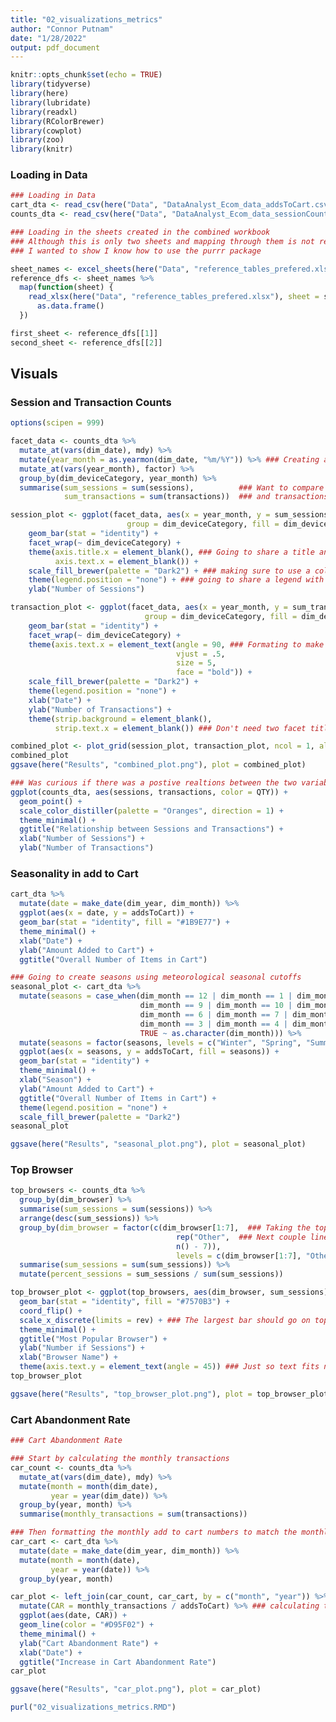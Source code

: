 ```yaml
---
title: "02_visualizations_metrics"
author: "Connor Putnam"
date: "1/28/2022"
output: pdf_document
---
```


```r
knitr::opts_chunk$set(echo = TRUE)
library(tidyverse)
library(here)
library(lubridate)
library(readxl)
library(RColorBrewer)
library(cowplot)
library(zoo)
library(knitr)
```

### Loading in Data

```r
### Loading in Data
cart_dta <- read_csv(here("Data", "DataAnalyst_Ecom_data_addsToCart.csv"))
counts_dta <- read_csv(here("Data", "DataAnalyst_Ecom_data_sessionCounts.csv"))

### Loading in the sheets created in the combined workbook
### Although this is only two sheets and mapping through them is not really necessary,
### I wanted to show I know how to use the purrr package

sheet_names <- excel_sheets(here("Data", "reference_tables_prefered.xlsx")) ### saving the sheet names
reference_dfs <- sheet_names %>%
  map(function(sheet) {
    read_xlsx(here("Data", "reference_tables_prefered.xlsx"), sheet = sheet) %>% ### mapping through the sheets
      as.data.frame()
  })

first_sheet <- reference_dfs[[1]]
second_sheet <- reference_dfs[[2]]
```

## Visuals

### Session and Transaction Counts

```r
options(scipen = 999)

facet_data <- counts_dta %>%
  mutate_at(vars(dim_date), mdy) %>%
  mutate(year_month = as.yearmon(dim_date, "%m/%Y")) %>% ### Creating a year-month abbreviation 
  mutate_at(vars(year_month), factor) %>%
  group_by(dim_deviceCategory, year_month) %>%
  summarise(sum_sessions = sum(sessions),          ### Want to compare the sum of sessions 
            sum_transactions = sum(transactions))  ### and transactions by device type

session_plot <- ggplot(facet_data, aes(x = year_month, y = sum_sessions, 
                          group = dim_deviceCategory, fill = dim_deviceCategory)) +
    geom_bar(stat = "identity") +
    facet_wrap(~ dim_deviceCategory) +
    theme(axis.title.x = element_blank(), ### Going to share a title and axis with another plot
          axis.text.x = element_blank()) + 
    scale_fill_brewer(palette = "Dark2") + ### making sure to use a color blind friendly palette
    theme(legend.position = "none") + ### going to share a legend with another plot
    ylab("Number of Sessions")

transaction_plot <- ggplot(facet_data, aes(x = year_month, y = sum_transactions, 
                              group = dim_deviceCategory, fill = dim_deviceCategory)) +
    geom_bar(stat = "identity") +
    facet_wrap(~ dim_deviceCategory) +
    theme(axis.text.x = element_text(angle = 90, ### Formating to make the plot look good
                                     vjust = .5,
                                     size = 5,
                                     face = "bold")) +
    scale_fill_brewer(palette = "Dark2") +
    theme(legend.position = "none") +
    xlab("Date") +
    ylab("Number of Transactions") +
    theme(strip.background = element_blank(), 
          strip.text.x = element_blank()) ### Don't need two facet titles, same thing

combined_plot <- plot_grid(session_plot, transaction_plot, ncol = 1, align = "v")
combined_plot
ggsave(here("Results", "combined_plot.png"), plot = combined_plot)
```


```r
### Was curious if there was a postive realtions between the two variables, looks like it!
ggplot(counts_dta, aes(sessions, transactions, color = QTY)) +
  geom_point() +
  scale_color_distiller(palette = "Oranges", direction = 1) +
  theme_minimal() +
  ggtitle("Relationship between Sessions and Transactions") +
  xlab("Number of Sessions") +
  ylab("Number of Transactions")
```

### Seasonality in add to Cart

```r
cart_dta %>%
  mutate(date = make_date(dim_year, dim_month)) %>%
  ggplot(aes(x = date, y = addsToCart)) +
  geom_bar(stat = "identity", fill = "#1B9E77") +
  theme_minimal() +
  xlab("Date") +
  ylab("Amount Added to Cart") +
  ggtitle("Overall Number of Items in Cart")

### Going to create seasons using meteorological seasonal cutoffs
seasonal_plot <- cart_dta %>%
  mutate(seasons = case_when(dim_month == 12 | dim_month == 1 | dim_month == 2 ~ "Winter", ### Classifying Winter
                             dim_month == 9 | dim_month == 10 | dim_month == 11 ~ "Fall", ### Classifying Fall
                             dim_month == 6 | dim_month == 7 | dim_month == 8 ~ "Summer", ### Classifying Summer
                             dim_month == 3 | dim_month == 4 | dim_month == 5 ~ "Spring", ### Classifying Spring
                             TRUE ~ as.character(dim_month))) %>%
  mutate(seasons = factor(seasons, levels = c("Winter", "Spring", "Summer", "Fall"))) %>% ### putting the season in order
  ggplot(aes(x = seasons, y = addsToCart, fill = seasons)) +
  geom_bar(stat = "identity") +
  theme_minimal() +
  xlab("Season") +
  ylab("Amount Added to Cart") +
  ggtitle("Overall Number of Items in Cart") +
  theme(legend.position = "none") +
  scale_fill_brewer(palette = "Dark2")
seasonal_plot

ggsave(here("Results", "seasonal_plot.png"), plot = seasonal_plot)
```
### Top Browser

```r
top_browsers <- counts_dta %>%
  group_by(dim_browser) %>%
  summarise(sum_sessions = sum(sessions)) %>%
  arrange(desc(sum_sessions)) %>%
  group_by(dim_browser = factor(c(dim_browser[1:7],  ### Taking the top 7 browsers
                                     rep("Other",  ### Next couple lines condense the remaining to an "Other" category
                                     n() - 7)),
                                     levels = c(dim_browser[1:7], "Other"))) %>%
  summarise(sum_sessions = sum(sum_sessions)) %>%
  mutate(percent_sessions = sum_sessions / sum(sum_sessions))

top_browser_plot <- ggplot(top_browsers, aes(dim_browser, sum_sessions)) +
  geom_bar(stat = "identity", fill = "#7570B3") +
  coord_flip() +
  scale_x_discrete(limits = rev) + ### The largest bar should go on top
  theme_minimal() +
  ggtitle("Most Popular Browser") +
  ylab("Number if Sessions") +
  xlab("Browser Name") +
  theme(axis.text.y = element_text(angle = 45)) ### Just so text fits nicely
top_browser_plot

ggsave(here("Results", "top_browser_plot.png"), plot = top_browser_plot)
```

### Cart Abandonment Rate

```r
### Cart Abandonment Rate

### Start by calculating the monthly transactions
car_count <- counts_dta %>% 
  mutate_at(vars(dim_date), mdy) %>%
  mutate(month = month(dim_date),
         year = year(dim_date)) %>% 
  group_by(year, month) %>%
  summarise(monthly_transactions = sum(transactions))

### Then formatting the monthly add to cart numbers to match the monthly transactions creates
car_cart <- cart_dta %>%
  mutate(date = make_date(dim_year, dim_month)) %>%
  mutate(month = month(date),
         year = year(date)) %>% 
  group_by(year, month)

car_plot <- left_join(car_count, car_cart, by = c("month", "year")) %>%
  mutate(CAR = monthly_transactions / addsToCart) %>% ### calculating the cart abandonment rate
  ggplot(aes(date, CAR)) +
  geom_line(color = "#D95F02") +
  theme_minimal() +
  ylab("Cart Abandonment Rate") +
  xlab("Date") +
  ggtitle("Increase in Cart Abandonment Rate")
car_plot

ggsave(here("Results", "car_plot.png"), plot = car_plot)
```

```r
purl("02_visualizations_metrics.RMD")
```
